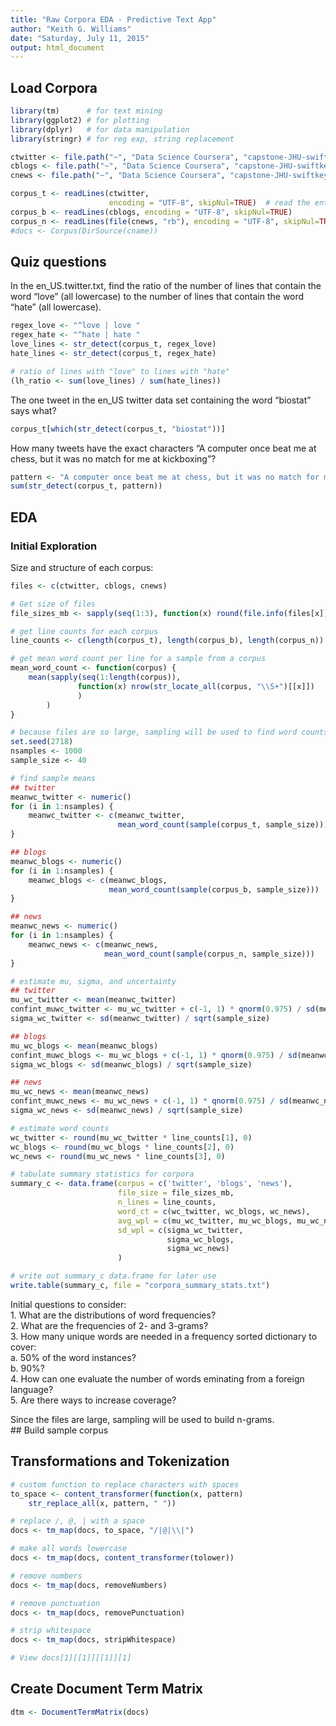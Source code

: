 ```yaml
---
title: "Raw Corpora EDA - Predictive Text App"
author: "Keith G. Williams"
date: "Saturday, July 11, 2015"
output: html_document
---
```


## Load Corpora

```r
library(tm)      # for text mining
library(ggplot2) # for plotting
library(dplyr)   # for data manipulation
library(stringr) # for reg exp, string replacement
```

```r
ctwitter <- file.path("~", "Data Science Coursera", "capstone-JHU-swiftkey", "data", "final", "en_US", "en_US.twitter.txt")
cblogs <- file.path("~", "Data Science Coursera", "capstone-JHU-swiftkey", "data", "final", "en_US", "en_US.blogs.txt")
cnews <- file.path("~", "Data Science Coursera", "capstone-JHU-swiftkey", "data", "final", "en_US", "en_US.news.txt")

corpus_t <- readLines(ctwitter, 
                      encoding = "UTF-8", skipNul=TRUE)  # read the entire file
corpus_b <- readLines(cblogs, encoding = "UTF-8", skipNul=TRUE)
corpus_n <- readLines(file(cnews, "rb"), encoding = "UTF-8", skipNul=TRUE)
#docs <- Corpus(DirSource(cname))
```

## Quiz questions

In the en_US.twitter.txt, find the ratio of the number of lines that contain the word "love" (all lowercase) to the number of lines that contain the word "hate" (all lowercase).
```r
regex_love <- "^love | love "
regex_hate <- "^hate | hate "
love_lines <- str_detect(corpus_t, regex_love)
hate_lines <- str_detect(corpus_t, regex_hate)

# ratio of lines with "love" to lines with "hate"
(lh_ratio <- sum(love_lines) / sum(hate_lines))
```

The one tweet in the en_US twitter data set containing the word "biostat" says what?
```r
corpus_t[which(str_detect(corpus_t, "biostat"))]
```

How many tweets have the exact characters "A computer once beat me at chess, but it was no match for me at kickboxing"?
```r
pattern <- "A computer once beat me at chess, but it was no match for me at kickboxing"
sum(str_detect(corpus_t, pattern))
```

## EDA

### Initial Exploration

Size and structure of each corpus:
```r
files <- c(ctwitter, cblogs, cnews)

# Get size of files
file_sizes_mb <- sapply(seq(1:3), function(x) round(file.info(files[x])[[1]] / 1e6, 1))

# get line counts for each corpus
line_counts <- c(length(corpus_t), length(corpus_b), length(corpus_n))

# get mean word count per line for a sample from a corpus
mean_word_count <- function(corpus) {
    mean(sapply(seq(1:length(corpus)), 
               function(x) nrow(str_locate_all(corpus, "\\S+")[[x]])
               )
        )
}

# because files are so large, sampling will be used to find word counts
set.seed(2718)
nsamples <- 1000
sample_size <- 40

# find sample means
## twitter
meanwc_twitter <- numeric()
for (i in 1:nsamples) {
    meanwc_twitter <- c(meanwc_twitter, 
                        mean_word_count(sample(corpus_t, sample_size)))
}

## blogs
meanwc_blogs <- numeric()
for (i in 1:nsamples) {
    meanwc_blogs <- c(meanwc_blogs, 
                      mean_word_count(sample(corpus_b, sample_size)))
}

## news
meanwc_news <- numeric()
for (i in 1:nsamples) {
    meanwc_news <- c(meanwc_news, 
                     mean_word_count(sample(corpus_n, sample_size)))
}

# estimate mu, sigma, and uncertainty
## twitter
mu_wc_twitter <- mean(meanwc_twitter)
confint_muwc_twitter <- mu_wc_twitter + c(-1, 1) * qnorm(0.975) / sd(meanwc_twitter)
sigma_wc_twitter <- sd(meanwc_twitter) / sqrt(sample_size)

## blogs
mu_wc_blogs <- mean(meanwc_blogs)
confint_muwc_blogs <- mu_wc_blogs + c(-1, 1) * qnorm(0.975) / sd(meanwc_blogs)
sigma_wc_blogs <- sd(meanwc_blogs) / sqrt(sample_size)

## news
mu_wc_news <- mean(meanwc_news)
confint_muwc_news <- mu_wc_news + c(-1, 1) * qnorm(0.975) / sd(meanwc_news)
sigma_wc_news <- sd(meanwc_news) / sqrt(sample_size)

# estimate word counts
wc_twitter <- round(mu_wc_twitter * line_counts[1], 0)
wc_blogs <- round(mu_wc_blogs * line_counts[2], 0)
wc_news <- round(mu_wc_news * line_counts[3], 0)

# tabulate summary statistics for corpora
summary_c <- data.frame(corpus = c('twitter', 'blogs', 'news'),
                        file_size = file_sizes_mb,
                        n_lines = line_counts,
                        word_ct = c(wc_twitter, wc_blogs, wc_news),
                        avg_wpl = c(mu_wc_twitter, mu_wc_blogs, mu_wc_news),
                        sd_wpl = c(sigma_wc_twitter, 
                                   sigma_wc_blogs, 
                                   sigma_wc_news)
                        )

# write out summary_c data.frame for later use
write.table(summary_c, file = "corpora_summary_stats.txt")
```

Initial questions to consider:  
1. What are the distributions of word frequencies?  
2. What are the frequencies of 2- and 3-grams?  
3. How many unique words are needed in a frequency sorted dictionary to cover:  
    a. 50% of the word instances?  
    b. 90%?  
4. How can one evaluate the number of words eminating from a foreign language?  
5. Are there ways to increase coverage?

Since the files are large, sampling will be used to build n-grams.  
## Build sample corpus  



## Transformations and Tokenization
```r
# custom function to replace characters with spaces
to_space <- content_transformer(function(x, pattern) 
    str_replace_all(x, pattern, " "))

# replace /, @, | with a space
docs <- tm_map(docs, to_space, "/|@|\\|")

# make all words lowercase
docs <- tm_map(docs, content_transformer(tolower))

# remove numbers
docs <- tm_map(docs, removeNumbers)

# remove punctuation
docs <- tm_map(docs, removePunctuation)

# strip whitespace
docs <- tm_map(docs, stripWhitespace)

# View docs[1][[1]][[1]][1]
```

## Create Document Term Matrix
```r
dtm <- DocumentTermMatrix(docs)
```